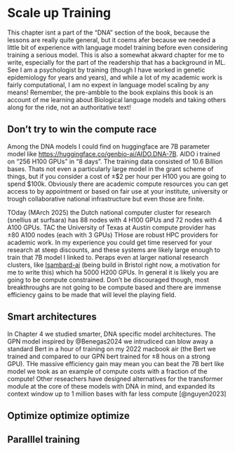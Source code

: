 # Scale up Training {.unnumbered}

This chapter isnt a part of the "DNA" section of the book, because the lessons are really quite general, but it coems afer because we needed a little bit of experience with language model training before even considering training a serious model. This is also a somewhat akward chapter for me to write, especially for the part of the readership that has a background in ML. See I am a psychologist by training (though I have worked in genetic epidemiology for years and years), and while a lot of my academic work is fairly computational, I am no expext in language model scaling by any means! Remember, the pre-ambble to the book explains this book is an account of me learning about Biological language models and taking others along for the ride, not an authoritative text!

## Don't try to win the compute race

Among the DNA models I could find on huggingface are 7B parameter model like <https://huggingface.co/genbio-ai/AIDO.DNA-7B>. AIDO i trained on "256 H100 GPUs" in "8 days". The training data consisted of 10.6 Billion bases. Thats not even a particularly large model in the grant scheme of things, but if you consider a cost of ±\$2 per hour per H100 you are going to spend \$100k. Obviously there are academic compute resources you can get access to by appointment or based on fair use at your institute, university or trough collaborative national infrastructure but even those are finite.

TOday (MArch 2025) the Dutch national computer cluster for research (snellius at surfsara) has 88 nodes with 4 H100 GPUs and 72 nodes with 4 A100 GPUs. TAC the University of Texas at Austin compute provider has ±80 A100 nodes (each with 3 GPUs) THose are robust HPC providers for academic work. In my experience you could get time reserved for your research at steep discounts, and these systems are likely large enough to train that 7B model I linked to. Peraps even at larger national research clusters, like [Isambard-ai](https://www.bristol.ac.uk/news/2023/november/supercomputer-announcement.html) (being build in Bristol right now, a motivation for me to write this) which ha 5000 H200 GPUs. In general it is likely you are going to be compute constrained. Don't be discouraged though, most breakthroughs are not going to be compute based and there are immense efficiency gains to be made that will level the playing field.

## Smart architectures

In Chapter 4 we studied smarter, DNA specific model architectures. The GPN model inspired by @Benegas2024 we intrudiced can blow away a standard Bert in a hour of training on my 2022 macbook air (the Bert we trained and compared to our GPN bert trained for ±8 hous on a strong GPU). THe massive efficiency gain may mean you can beat the 7B bert like model we took as an example of compute costs with a fraction of the compute! Other reseachers have designed alternatives for the transformer module at the core of these models with DNA in mind, and expanded its context window up to 1 million bases with far less compute [@nguyen2023]

## Optimize optimize optimize

## Paralllel training